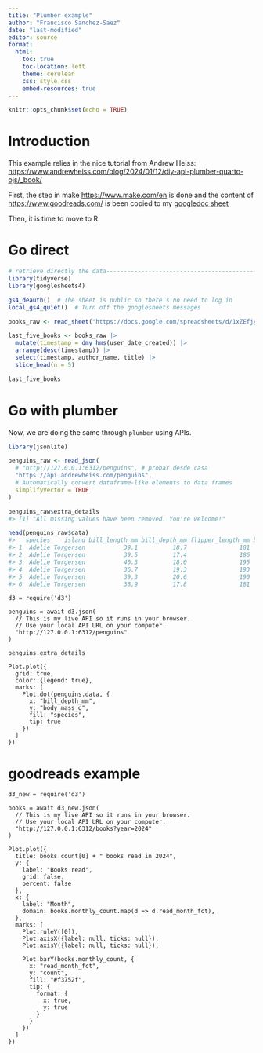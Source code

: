 ```yaml
---
title: "Plumber example"
author: "Francisco Sanchez-Saez"
date: "last-modified" 
editor: source
format:
  html:
    toc: true
    toc-location: left
    theme: cerulean
    css: style.css
    embed-resources: true
---
```


```r
knitr::opts_chunk$set(echo = TRUE)
```

# Introduction

This example relies in the nice tutorial from Andrew Heiss: <https://www.andrewheiss.com/blog/2024/01/12/diy-api-plumber-quarto-ojs/_book/>

First, the step in make <https://www.make.com/en> is done and the content of <https://www.goodreads.com/> is been copied to my [googledoc sheet](https://docs.google.com/spreadsheets/d/1xZEfjyxiH5SQQ-UYSyKN0UCA6lsd7twRsyzAAGGzn7o/edit#gid=0)

Then, it is time to move to R.

# Go direct

```r
# retrieve directly the data-------------------------------------------------
library(tidyverse)
library(googlesheets4)

gs4_deauth()  # The sheet is public so there's no need to log in
local_gs4_quiet()  # Turn off the googlesheets messages

books_raw <- read_sheet("https://docs.google.com/spreadsheets/d/1xZEfjyxiH5SQQ-UYSyKN0UCA6lsd7twRsyzAAGGzn7o/edit#gid=0")

last_five_books <- books_raw |> 
  mutate(timestamp = dmy_hms(user_date_created)) |> 
  arrange(desc(timestamp)) |> 
  select(timestamp, author_name, title) |> 
  slice_head(n = 5)

last_five_books

```

# Go with plumber

Now, we are doing the same through `plumber` using APIs.

```r
library(jsonlite)

```

```r
penguins_raw <- read_json(
  # "http://127.0.0.1:6312/penguins", # probar desde casa
  "https://api.andrewheiss.com/penguins",
  # Automatically convert dataframe-like elements to data frames
  simplifyVector = TRUE
)

penguins_raw$extra_details
#> [1] "All missing values have been removed. You're welcome!"

head(penguins_raw$data)
#>   species    island bill_length_mm bill_depth_mm flipper_length_mm body_mass_g     sex year
#> 1  Adelie Torgersen           39.1          18.7               181        3750    male 2007
#> 2  Adelie Torgersen           39.5          17.4               186        3800  female 2007
#> 3  Adelie Torgersen           40.3          18.0               195        3250  female 2007
#> 4  Adelie Torgersen           36.7          19.3               193        3450  female 2007
#> 5  Adelie Torgersen           39.3          20.6               190        3650    male 2007
#> 6  Adelie Torgersen           38.9          17.8               181        3625  female 2007

```

```ojs
d3 = require('d3')

penguins = await d3.json(
  // This is my live API so it runs in your browser.
  // Use your local API URL on your computer.
  "http://127.0.0.1:6312/penguins"
)

penguins.extra_details

```

```ojs
Plot.plot({
  grid: true,
  color: {legend: true},
  marks: [
    Plot.dot(penguins.data, {
      x: "bill_depth_mm",
      y: "body_mass_g",
      fill: "species",
      tip: true
    })
  ]
})
```

# goodreads example

```ojs
d3_new = require('d3')

books = await d3_new.json(
  // This is my live API so it runs in your browser.
  // Use your local API URL on your computer.
  "http://127.0.0.1:6312/books?year=2024"
)

Plot.plot({
  title: books.count[0] + " books read in 2024",
  y: {
    label: "Books read",
    grid: false,
    percent: false
  },
  x: {
    label: "Month",
    domain: books.monthly_count.map(d => d.read_month_fct),
  },
  marks: [
    Plot.ruleY([0]),
    Plot.axisX({label: null, ticks: null}),
    Plot.axisY({label: null, ticks: null}),

    Plot.barY(books.monthly_count, {
      x: "read_month_fct", 
      y: "count", 
      fill: "#f3752f",
      tip: {
        format: {
          x: true,
          y: true
        }
      }
    })
  ]
})
```

